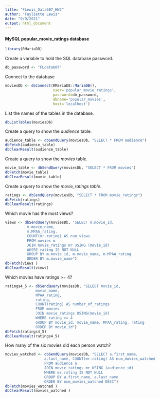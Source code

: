 ```yaml
---
title: "FLewis_Data607_HW2"
author: "Fayliette Lewis"
date: "9/9/2021"
output: html_document
---
```



#### MySQL popular_movie_ratings database


```r
library(RMariaDB)
```

Create a variable to hold the SQL database password.

```r

db_password <- "FLdata607"

```

Connect to the database

```r

moviesDb <- dbConnect(RMariaDB::MariaDB(), 
                      user='popular_movie_ratings', 
                      password=db_password, 
                      dbname='popular_movies', 
                      host='localhost')

```

List the names of the tables in the database.
```r

dbListTables(moviesDb)

```

Create a query to show the *audience* table.
```r

audience_table <- dbSendQuery(moviesDb, "SELECT * FROM audience")
dbFetch(audience_table)
dbClearResult(audience_table)

```

Create a query to show the *movies* table.
```r

movie_table <- dbSendQuery(moviesDb, "SELECT * FROM movies")
dbFetch(movie_table)
dbClearResult(movie_table)

```

Create a query to show the *movie_ratings table*.
```r

ratings <- dbSendQuery(moviesDb, "SELECT * FROM movie_ratings")
dbFetch(ratings)
dbClearResult(ratings)

```

Which movie has the most views?
```r

views <- dbSendQuery(moviesDb, "SELECT m.movie_id, 
          m.movie_name, 
          m.MPAA_rating, 
          COUNT(mr.rating) AS num_views
          FROM movies m
          JOIN movie_ratings mr USING (movie_id)
          WHERE rating IS NOT NULL
          GROUP BY m.movie_id, m.movie_name, m.MPAA_rating
          ORDER BY m.movie_name")
dbFetch(views )
dbClearResult(views)

```

Which movies have ratings >= 4?
```r

ratings4_5 <- dbSendQuery(moviesDb, "SELECT movie_id, 
              movie_name,
              MPAA_rating, 
              rating, 
              COUNT(rating) AS number_of_ratings
              FROM movies
              JOIN movie_ratings USING(movie_id)
              WHERE rating >= 4
              GROUP BY movie_id, movie_name, MPAA_rating, rating
              ORDER BY movie_id")
dbFetch(ratings4_5)
dbClearResult(ratings4_5)

```

How many of the six movies did each person watch?
```r

movies_watched <- dbSendQuery(moviesDb, "SELECT a.first_name, 
                  a.last_name, COUNT(mr.rating) AS num_movies_watched
                  FROM audience a
                  JOIN movie_ratings mr USING (audience_id)
                  WHERE mr.rating IS NOT NULL 
                  GROUP BY a.first_name, a.last_name
                  ORDER BY num_movies_watched DESC")
dbFetch(movies_watched )
dbClearResult(movies_watched )

```











